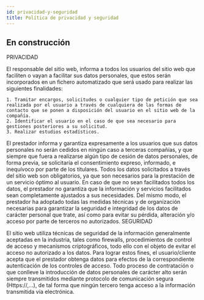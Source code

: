 ```yaml
---
id: privacidad-y-seguridad
title: Política de privacidad y seguridad
---
```


## En construcción


PRIVACIDAD

El responsable del sitio web, informa a todos los usuarios del sitio web que faciliten o vayan a facilitar sus datos personales, que estos serán incorporados en un fichero automatizado que será usado para realizar las siguientes finalidades:

    1. Tramitar encargos, solicitudes o cualquier tipo de petición que sea realizada por el usuario a través de cualquiera de las formas de contacto que se ponen a disposición del usuario en el sitio web de la compañía.
    2. Identificar el usuario en el caso de que sea necesario para gestiones posteriores a su solicitud.
    3. Realizar estudios estadísticos.

El prestador informa y garantiza expresamente a los usuarios que sus datos personales no serán cedidos en ningún caso a terceras compañías, y que siempre que fuera a realizarse algún tipo de cesión de datos personales, de forma previa, se solicitaría el consentimiento expreso, informado, e inequívoco por parte de los titulares. Todos los datos solicitados a través del sitio web son obligatorios, ya que son necesarios para la prestación de un servicio óptimo al usuario. En caso de que no sean facilitados todos los datos, el prestador no garantiza que la información y servicios facilitados sean completamente ajustados a sus necesidades. Del mismo modo, el prestador ha adoptado todas las medidas técnicas y de organización necesarias para garantizar la seguridad e integridad de los datos de carácter personal que trate, así como para evitar su pérdida, alteración y/o acceso por parte de terceros no autorizados.
SEGURIDAD

El sitio web utiliza técnicas de seguridad de la información generalmente aceptadas en la industria, tales como firewalls, procedimientos de control de acceso y mecanismos criptográficos, todo ello con el objeto de evitar el acceso no autorizado a los datos. Para lograr estos fines, el usuario/cliente acepta que el prestador obtenga datos para efectos de la correspondiente autenticación de los controles de acceso. Todo proceso de contratación o que conlleve la introducción de datos personales de carácter alto serán siempre transmitidos mediante protocolo de comunicación segura (Https://,…), de tal forma que ningún tercero tenga acceso a la información transmitida vía electrónica.